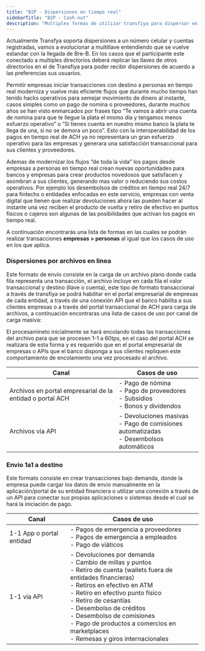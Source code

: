 ```yaml
---
title: "B2P - Dispersiones en tiempo real"
sidebarTitle: "B2P - Cash-out"
description: "Multiples formas de utilizar transfiya para dispersar en tiempo real "
---
```


Actualmente Transfya soporta dispersiones a un número celular  y cuentas registradas, vamos a  evolucionar a multillave entendiendo que se vuelve estandar con la llegada de Bre-B. En los casos que el participante este conectado a multiples directorios deberá replicar las llaves de otros directorios en el de Transfiya para poder recibir dispersiones de acuerdo a las preferencias sus usuarios.

Permitir empresas iniciar transacciones con destino a personas en tiempo real moderniza y vuelve más eficiente flujos que durante mucho tiempo han tenido hacks operativos para semejar movimiento de dinero al instante, casos simples como un pago de nomina o proveedores, durante muchos años se han visto enmarcados por frases tipo “Te vamos a abrir una cuenta de nomina para que te llegue la plata el mismo día y tengamos menos esfuerzo operativo” o “Si tienes cuenta en nuestro mismo banco la plata te llega de una, si no se demora un poco”. Esto con la interoperabilidad de los pagos en tiempo real de ACH ya no representara un gran esfuerzo operativo para las empresas y generara una satisfacción transaccional para sus clientes y proveedores.

Ademas de modernizar los flujos “de toda la vida” los pagos desde empresas a personas en tiempo real crean nuevas oportunidades para bancos y empresas para crear productos novedosos que satisfacen y asombran a sus clientes, generando mas valor o reduciendo sus costos operativos. Por ejemplo los desembolsos de créditos en tiempo real 24/7 para fintechs o entidades enfocadas en este servicio, empresas con venta digital que tienen que realizar devoluciones ahora las pueden hacer al instante una vez reciben el producto de vuelta y retiro de efectivo en puntos físicos o cajeros son algunas de las posibilidades que activan los pagos en tiempo real.

A continuación encontrarás una lista de formas en las cuales se podrán realizar transacciones **empresas > personas** al igual que los casos de uso en los que aplica.

### **Dispersiones por archivos en linea**

Este formato de envío consiste en la carga de un archivo plano donde cada fila representa una transacción, el archivo incluye en cada fila el valor transaccional y destino (llave o cuenta), este tipo de formato transaccional a través de transfiya se podrá habilitar en el portal empresarial de empresas de cada entidad, a través de una conexión API que el banco habilita a sus clientes empresas o a través del portal transaccional de ACH para carga de archivos, a continuación encontraras una lista de casos de uso por canal de carga masiva:

El procesamineto inicialmente se hará encolando todas las transacciones del archivo para que se procesen 1-1 a 60tps, en el caso del portal ACH se realizara de esta forma y es requerido que en el portal empresarial de empresas o APIs que el banco disponga a sus clientes repliquen este comportamiento de encolamiento una vez procesado el archivo.

| Canal | Casos de uso |
| --- | --- |
| Archivos en portal empresarial de la entidad o portal ACH | - Pago de nómina<br> - Pago de proveedores<br> - Subsidios<br> - Bonos y dividendos |
| Archivos vía API | - Devoluciones masivas<br> - Pago de comisiones automatizadas<br> - Desembolsos automáticos |

### **Envio 1a1 a destino**

Este formato consiste en crear transacciones bajo demanda, donde la empresa puede cargar los datos de envio manualmente en la aplicación/portal de su entidad financiera o utilizar una conexión a través de un API para conectar sus propias aplicaciones o sistemas desde el cual se hará la iniciación de pago.

| Canal | Casos de uso |
| --- | --- |
| 1-1 App o portal entidad | - Pagos de emergencia a proveedores<br> - Pagos de emergencia a empleados<br> - Pago de viáticos |
| 1-1 vía API | - Devoluciones por demanda<br> - Cambio de millas y puntos<br> - Retiro de cuenta (wallets fuera de entidades financieras)<br> - Retiros en efectivo en ATM<br> - Retiro en efectivo punto físico<br> - Retiro de cesantías<br> - Desembolso de créditos<br> - Desembolso de comisiones<br> - Pago de productos a comercios en marketplaces<br> - Remesas y giros internacionales |
